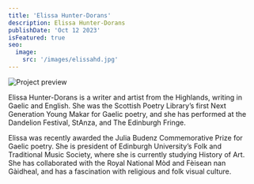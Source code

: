 ```yaml
---
title: 'Elissa Hunter-Dorans'
description: Elissa Hunter-Dorans
publishDate: 'Oct 12 2023'
isFeatured: true
seo:
  image:
    src: '/images/elissahd.jpg'
---
```



![Project preview](/images/elissahd.jpg)

Elissa Hunter-Dorans is a writer and artist from the Highlands, writing in Gaelic and English. She was the Scottish Poetry Library’s first Next Generation Young Makar for Gaelic poetry, and she has performed at the Dandelion Festival, StAnza, and The Edinburgh Fringe.

Elissa was recently awarded the Julia Budenz Commemorative Prize for Gaelic poetry. She is president of Edinburgh University’s Folk and Traditional Music Society, where she is currently studying History of Art. She has collaborated with the Royal National Mòd and Fèisean nan Gàidheal, and has a fascination with religious and folk visual culture.

<Order />
